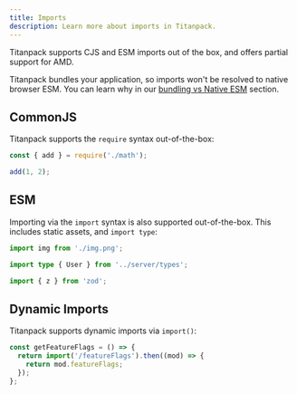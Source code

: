 ```yaml
---
title: Imports
description: Learn more about imports in Titanpack.
---
```


Titanpack supports CJS and ESM imports out of the box, and offers partial support for AMD.

Titanpack bundles your application, so imports won't be resolved to native browser ESM. You can learn why in our [bundling vs Native ESM](/pack/docs/why-titanpack#bundling-vs-native-esm) section.

## CommonJS

Titanpack supports the `require` syntax out-of-the-box:

```ts title="my-file.ts"
const { add } = require('./math');

add(1, 2);
```

## ESM

Importing via the `import` syntax is also supported out-of-the-box. This includes static assets, and `import type`:

```ts title="my-file.ts"
import img from './img.png';

import type { User } from '../server/types';

import { z } from 'zod';
```

## Dynamic Imports

Titanpack supports dynamic imports via `import()`:

```ts title="my-file.ts"
const getFeatureFlags = () => {
  return import('/featureFlags').then((mod) => {
    return mod.featureFlags;
  });
};
```
